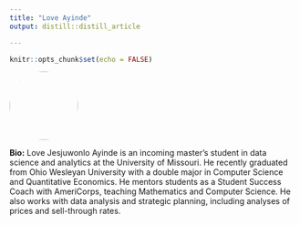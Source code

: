 ```yaml
---
title: "Love Ayinde"
output: distill::distill_article

---
```


```r
knitr::opts_chunk$set(echo = FALSE)
```


:::float-left

<img src="images/Love_Ayinde.png" style="width: 120px; height: 120px; object-fit: cover; border-radius: 50%;">

**Bio:** Love Jesjuwonlo Ayinde is an incoming master's student in data science and analytics at the University of Missouri. He recently graduated from Ohio Wesleyan University with a double major in Computer Science and Quantitative Economics. He mentors students as a Student Success Coach with AmeriCorps, teaching Mathematics and Computer Science. He also works with data analysis and strategic planning, including analyses of prices and sell-through rates. 


:::










